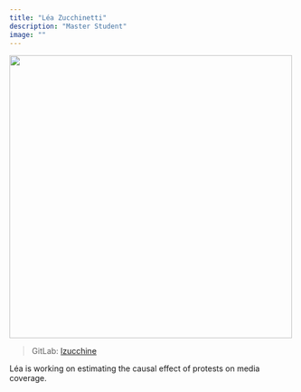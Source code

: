 ```yaml
---
title: "Léa Zucchinetti"
description: "Master Student"
image: ""
---
```


![](){width=500 fig-align="center"}

>GitLab: [lzucchine](https://gitlab.ethz.ch/lzucchine)\

Léa is working on estimating the causal effect of protests on media coverage.
